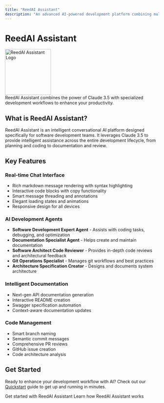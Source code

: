 ```yaml
---
title: "ReedAI Assistant"
description: "An advanced AI-powered development platform combining multiple specialized agents to assist with software development, documentation, and code review."
---
```


# ReedAI Assistant

<div className="flex justify-center my-6">
  <img src="/AI.svg" alt="ReedAI Assistant Logo" width="150" />
</div>

<Note>
  ReedAI Assistant combines the power of Claude 3.5 with specialized development
  workflows to enhance your productivity.
</Note>

## What is ReedAI Assistant?

ReedAI Assistant is an intelligent conversational AI platform designed specifically for software development teams. It leverages Claude 3.5 to provide intelligent assistance across the entire development lifecycle, from planning and coding to documentation and review.

## Key Features

### Real-time Chat Interface

- Rich markdown message rendering with syntax highlighting
- Interactive code blocks with copy functionality
- Smart message threading and annotations
- Elegant loading states and animations
- Responsive design for all devices

### AI Development Agents

- **Software Development Expert Agent** - Assists with coding tasks, debugging, and optimization
- **Documentation Specialist Agent** - Helps create and maintain documentation
- **Software Architect Code Reviewer** - Provides in-depth code reviews and architectural feedback
- **Git Operations Specialist** - Manages git workflows and best practices
- **Architecture Specification Creator** - Designs and documents system architecture

### Intelligent Documentation

- Next-gen API documentation generation
- Interactive README creation
- Swagger specification automation
- Context-aware documentation updates

### Code Management

- Smart branch naming
- Semantic commit messages
- Comprehensive PR reviews
- GitHub issue creation
- Code architecture analysis

## Get Started

Ready to enhance your development workflow with AI? Check out our [Quickstart](/quickstart) guide to get up and running in minutes.

<CardGroup>
  <Card title="Quickstart" icon="rocket" href="/quickstart">
    Get started with ReedAI Assistant
  </Card>
  <Card
    title="Architecture"
    icon="diagram-project"
    href="/concepts/architecture"
  >
    Learn how ReedAI Assistant works
  </Card>
</CardGroup>
